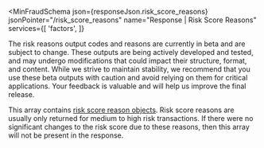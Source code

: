 
<MinFraudSchema
  json={responseJson.risk_score_reasons}
  jsonPointer="/risk_score_reasons"
  name="Response | Risk Score Reasons"
  services={[
    'factors',
  ]}
>
  <Alert type="info">
    The risk reasons output codes and reasons are currently in beta and are subject to change.
    These outputs are being actively developed and tested, and may undergo modifications that could impact their structure, format, and content.
    While we strive to maintain stability, we recommend that you use these beta outputs with caution and avoid relying on them for critical applications.
    Your feedback is valuable and will help us improve the final release.
  </Alert>

This array contains
[risk score reason objects](#schema--response--risk-score-reason). Risk score
reasons are usually only returned for medium to high risk transactions. If there
were no significant changes to the risk score due to these reasons, then this
array will not be present in the response.

</MinFraudSchema>
